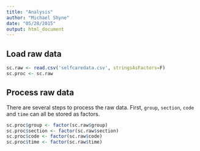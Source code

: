 ```yaml
---
title: "Analysis"
author: "Michael Shyne"
date: "05/28/2015"
output: html_document
---
```


## Load raw data

```r
sc.raw <- read.csv('selfcaredata.csv', stringsAsFactors=F)
sc.proc <- sc.raw
```

## Process raw data

There are several steps to process the raw data. First, `group`, `section`, `code` and `time` can all be stored as factors.

```r
sc.proc$group <- factor(sc.raw$group)
sc.proc$section <- factor(sc.raw$section)
sc.proc$code <- factor(sc.raw$code)
sc.proc$time <- factor(sc.raw$time)
```